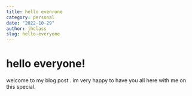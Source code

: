 ```yaml
---
title: hello evenrone
category: personal
date: "2022-10-29"
author: jhclass
slug: hello-everyone
---
```

# hello everyone!

welcome to my blog post . im very happy to have you all here with me on this special.